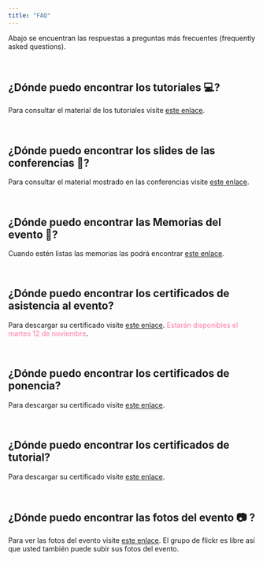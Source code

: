 ```yaml
---
title: "FAQ"
---
```

Abajo se encuentran las respuestas a preguntas más frecuentes (frequently asked questions).

<br/>

## ¿Dónde puedo encontrar los tutoriales 💻?

Para consultar el material de los tutoriales visite [este enlace](https://github.com/rday-colombia/tutoriales_Rday_2023).

<br/>

## ¿Dónde puedo encontrar los slides de las conferencias 🎤?

Para consultar el material mostrado en las conferencias visite [este enlace](https://github.com/rday-colombia/Conferencias_Rday_2023).

<br/>

## ¿Dónde puedo encontrar las Memorias del evento 📓?

Cuando estén listas las memorias las podrá encontrar [este enlace](https://github.com/rday-colombia/Memorias_Rday_2023).

<br/>

## ¿Dónde puedo encontrar los certificados de asistencia al evento?

Para descargar su certificado visite [este enlace](https://rdaymedellin.github.io/documentos/Certificados/Certificado_asistencia.pdf). <font color="#ff7aa4">Estarán disponibles el martes 12 de noviembre</font>.

<br/>

## ¿Dónde puedo encontrar los certificados de ponencia?

Para descargar su certificado visite [este enlace](https://rdaymedellin.github.io/documentos/Certificados/Certificado_ponencia.pdf).

<br/>

## ¿Dónde puedo encontrar los certificados de tutorial?

Para descargar su certificado visite [este enlace](https://rdaymedellin.github.io/documentos/Certificados/Certificado_tutorial.pdf).

<br/>

## ¿Dónde puedo encontrar las fotos del evento 📷 ?

Para ver las fotos del evento visite [este enlace](https://www.flickr.com/groups/14873962@N21/). El grupo de flickr es libre así que usted también puede subir sus fotos del evento.

<br/>

